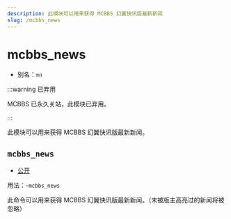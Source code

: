 ```yaml
---
description: 此模块可以用来获得 MCBBS 幻翼快讯版最新新闻
slug: /mcbbs_news
---
```


# mcbbs_news

- 别名：`mn`

:::warning 已弃用

MCBBS 已永久关站，此模块已弃用。

:::

此模块可以用来获得 MCBBS 幻翼快讯版最新新闻。

## `mcbbs_news`

- [公开](permissions)

用法：`~mcbbs_news`

此命令可以用来获得 MCBBS 幻翼快讯版最新新闻。（未被版主高亮过的新闻将被忽略）
